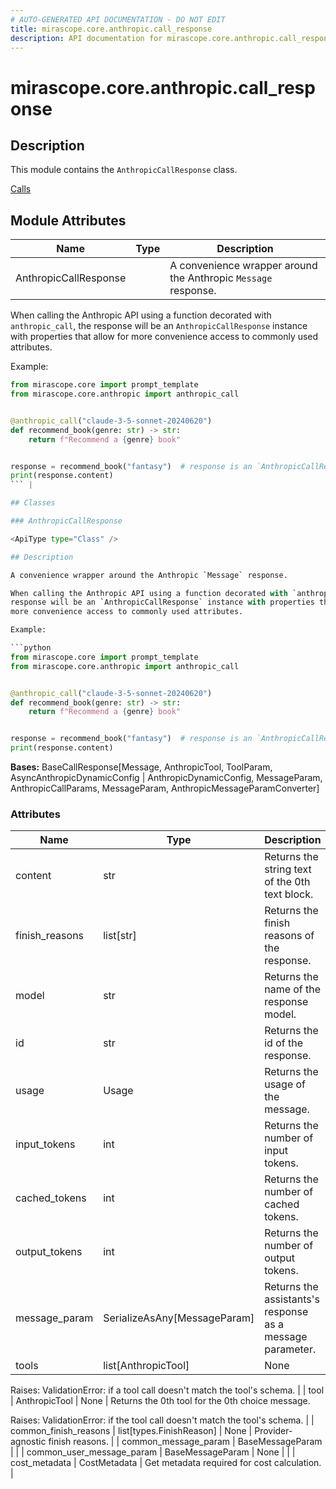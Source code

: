 ```yaml
---
# AUTO-GENERATED API DOCUMENTATION - DO NOT EDIT
title: mirascope.core.anthropic.call_response
description: API documentation for mirascope.core.anthropic.call_response
---
```


# mirascope.core.anthropic.call_response

<ApiType type="Module" />

## Description

This module contains the `AnthropicCallResponse` class.

<Info title="Usage">

[Calls](/docs/mirascope/learn/calls#handling-responses)

</Info>

## Module Attributes

| Name | Type | Description |
| ---- | ---- | ----------- |
| AnthropicCallResponse |  | A convenience wrapper around the Anthropic `Message` response.

When calling the Anthropic API using a function decorated with `anthropic_call`, the
response will be an `AnthropicCallResponse` instance with properties that allow for
more convenience access to commonly used attributes.

Example:

```python
from mirascope.core import prompt_template
from mirascope.core.anthropic import anthropic_call


@anthropic_call("claude-3-5-sonnet-20240620")
def recommend_book(genre: str) -> str:
    return f"Recommend a {genre} book"


response = recommend_book("fantasy")  # response is an `AnthropicCallResponse` instance
print(response.content)
``` |

## Classes

### AnthropicCallResponse

<ApiType type="Class" />

## Description

A convenience wrapper around the Anthropic `Message` response.

When calling the Anthropic API using a function decorated with `anthropic_call`, the
response will be an `AnthropicCallResponse` instance with properties that allow for
more convenience access to commonly used attributes.

Example:

```python
from mirascope.core import prompt_template
from mirascope.core.anthropic import anthropic_call


@anthropic_call("claude-3-5-sonnet-20240620")
def recommend_book(genre: str) -> str:
    return f"Recommend a {genre} book"


response = recommend_book("fantasy")  # response is an `AnthropicCallResponse` instance
print(response.content)
```

**Bases:** BaseCallResponse[Message, AnthropicTool, ToolParam, AsyncAnthropicDynamicConfig | AnthropicDynamicConfig, MessageParam, AnthropicCallParams, MessageParam, AnthropicMessageParamConverter]

### Attributes

| Name | Type | Description |
| ---- | ---- | ----------- |
| content | str | Returns the string text of the 0th text block. |
| finish_reasons | list[str] | Returns the finish reasons of the response. |
| model | str | Returns the name of the response model. |
| id | str | Returns the id of the response. |
| usage | Usage | Returns the usage of the message. |
| input_tokens | int | Returns the number of input tokens. |
| cached_tokens | int | Returns the number of cached tokens. |
| output_tokens | int | Returns the number of output tokens. |
| message_param | SerializeAsAny[MessageParam] | Returns the assistants's response as a message parameter. |
| tools | list[AnthropicTool] | None | Returns any available tool calls as their `AnthropicTool` definition.

Raises:
    ValidationError: if a tool call doesn't match the tool's schema. |
| tool | AnthropicTool | None | Returns the 0th tool for the 0th choice message.

Raises:
    ValidationError: if the tool call doesn't match the tool's schema. |
| common_finish_reasons | list[types.FinishReason] | None | Provider-agnostic finish reasons. |
| common_message_param | BaseMessageParam |  |
| common_user_message_param | BaseMessageParam | None |  |
| cost_metadata | CostMetadata | Get metadata required for cost calculation. |



